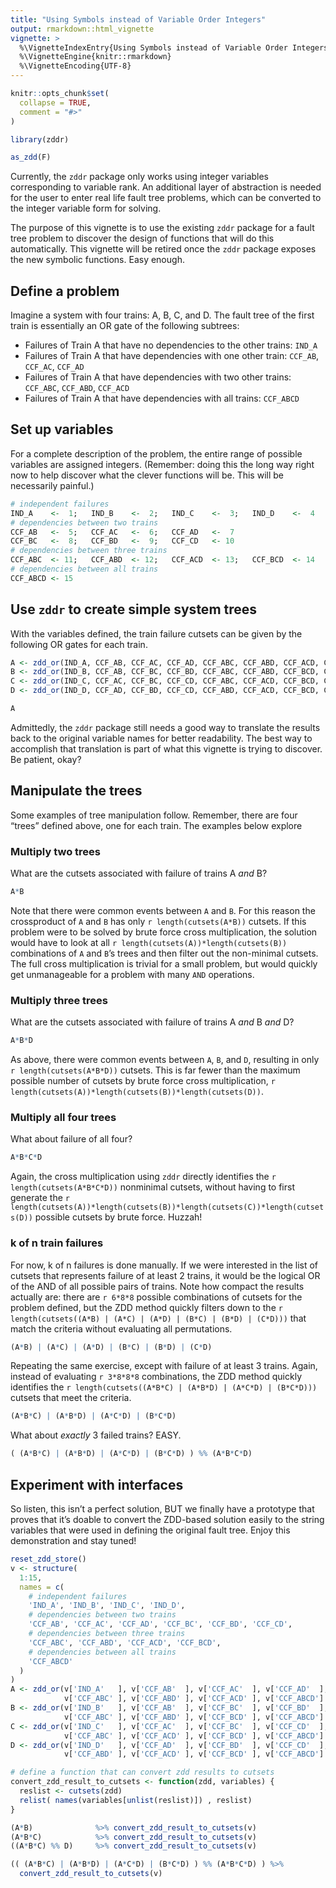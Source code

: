 ```yaml
---
title: "Using Symbols instead of Variable Order Integers"
output: rmarkdown::html_vignette
vignette: >
  %\VignetteIndexEntry{Using Symbols instead of Variable Order Integers}
  %\VignetteEngine{knitr::rmarkdown}
  %\VignetteEncoding{UTF-8}
---
```


```r
knitr::opts_chunk$set(
  collapse = TRUE,
  comment = "#>"
)
```

```r
library(zddr)
```

```r
as_zdd(F)
```

Currently, the `zddr` package only works using integer variables corresponding
to variable rank. An additional layer of abstraction is needed for the user to
enter real life fault tree problems, which can be converted to the integer
variable form for solving.

The purpose of this vignette is to use the existing `zddr` package for a fault
tree problem to discover the design of functions that will do this 
automatically. This vignette will be retired once the `zddr` package exposes
the new symbolic functions. Easy enough.

## Define a problem

Imagine a system with four trains: A, B, C, and D. The fault tree of the first
train is essentially an OR gate of the following subtrees:

* Failures of Train A that have no dependencies to the other trains: 
  `IND_A`
* Failures of Train A that have dependencies with one other train: 
  `CCF_AB`, `CCF_AC`, `CCF_AD`
* Failures of Train A that have dependencies with two other trains:
  `CCF_ABC`, `CCF_ABD`, `CCF_ACD`
* Failures of Train A that have dependencies with all trains:
  `CCF_ABCD`

## Set up variables

For a complete description of the problem, the entire range of possible 
variables are assigned integers. (Remember: doing this the long way right now to
help discover what the clever functions will be. This will be necessarily 
painful.)

```r
# independent failures
IND_A    <-  1;   IND_B    <-  2;   IND_C    <-  3;   IND_D    <-  4
# dependencies between two trains
CCF_AB   <-  5;   CCF_AC   <-  6;   CCF_AD   <-  7
CCF_BC   <-  8;   CCF_BD   <-  9;   CCF_CD   <- 10
# dependencies between three trains
CCF_ABC  <- 11;   CCF_ABD  <- 12;   CCF_ACD  <- 13;   CCF_BCD  <- 14
# dependencies between all trains
CCF_ABCD <- 15
```

## Use `zddr` to create simple system trees

With the variables defined, the train failure cutsets can be given by the 
following OR gates for each train.

```r
A <- zdd_or(IND_A, CCF_AB, CCF_AC, CCF_AD, CCF_ABC, CCF_ABD, CCF_ACD, CCF_ABCD)
B <- zdd_or(IND_B, CCF_AB, CCF_BC, CCF_BD, CCF_ABC, CCF_ABD, CCF_BCD, CCF_ABCD)
C <- zdd_or(IND_C, CCF_AC, CCF_BC, CCF_CD, CCF_ABC, CCF_ACD, CCF_BCD, CCF_ABCD)
D <- zdd_or(IND_D, CCF_AD, CCF_BD, CCF_CD, CCF_ABD, CCF_ACD, CCF_BCD, CCF_ABCD)
```

```r
A
```

Admittedly, the `zddr` package still needs a good way to translate the results
back to the original variable names for better readability. The best way to 
accomplish that translation is part of what this vignette is trying to discover.
Be patient, okay?

## Manipulate the trees

Some examples of tree manipulation follow. Remember, there are four "trees" 
defined above, one for each train. The examples below explore 

### Multiply two trees

What are the cutsets associated with failure of trains A _and_ B? 

```r
A*B
```

Note that there were common events between `A` and `B`. For this reason
the crossproduct of `A` and `B` has only `r length(cutsets(A*B))` cutsets. If 
this problem were to be solved by brute force cross multiplication, the solution
would have to look at all `r length(cutsets(A))*length(cutsets(B))` combinations
of `A` and `B`'s trees and then filter out the non-minimal cutsets. The full
cross multiplication is trivial for a small problem, but would quickly get 
unmanageable for a problem with many `AND` operations. 

### Multiply three trees

What are the cutsets associated with failure of trains A _and_ B _and_ D?

```r
A*B*D
```

As above, there were common events between `A`, `B`, and `D`, resulting in only
`r length(cutsets(A*B*D))` cutsets. This is far fewer than the maximum possible
number of cutsets by brute force cross multiplication,
`r length(cutsets(A))*length(cutsets(B))*length(cutsets(D))`.

### Multiply all four trees

What about failure of all four?

```r
A*B*C*D
```

Again, the cross multiplication using `zddr` directly identifies the 
`r length(cutsets(A*B*C*D))` nonminimal cutsets, without having to first 
generate the 
`r length(cutsets(A))*length(cutsets(B))*length(cutsets(C))*length(cutsets(D))`
possible cutsets by brute force. Huzzah!


### k of n train failures

For now, k of n failures is done manually. If we were interested in the list
of cutsets that represents failure of at least 2 trains, it would be the 
logical OR of the AND of all possible pairs of trains. Note how compact the 
results actually are: there are `r 6*8*8` possible combinations of cutsets for 
the problem defined, but the ZDD method quickly filters down to the 
`r length(cutsets((A*B) | (A*C) | (A*D) | (B*C) | (B*D) | (C*D)))` 
that match the criteria without evaluating all permutations.

```r
(A*B) | (A*C) | (A*D) | (B*C) | (B*D) | (C*D)
```

Repeating the same exercise, except with failure of at least 3 trains. Again, 
instead of evaluating `r 3*8*8*8` combinations, the ZDD method quickly 
identifies the 
`r length(cutsets((A*B*C) | (A*B*D) | (A*C*D) | (B*C*D)))` 
cutsets that meet the criteria.

```r
(A*B*C) | (A*B*D) | (A*C*D) | (B*C*D) 
```

What about _exactly_ 3 failed trains? EASY.

```r
( (A*B*C) | (A*B*D) | (A*C*D) | (B*C*D) ) %% (A*B*C*D)
```

## Experiment with interfaces

So listen, this isn't a perfect solution, BUT we finally have a prototype that
proves that it's doable to convert the ZDD-based solution easily to the string
variables that were used in defining the original fault tree. Enjoy this 
demonstration and stay tuned!

```r
reset_zdd_store()
v <- structure(
  1:15,
  names = c(
    # independent failures
    'IND_A', 'IND_B', 'IND_C', 'IND_D', 
    # dependencies between two trains
    'CCF_AB', 'CCF_AC', 'CCF_AD', 'CCF_BC', 'CCF_BD', 'CCF_CD', 
    # dependencies between three trains
    'CCF_ABC', 'CCF_ABD', 'CCF_ACD', 'CCF_BCD', 
    # dependencies between all trains
    'CCF_ABCD'
  ) 
)
A <- zdd_or(v['IND_A'   ], v['CCF_AB'  ], v['CCF_AC'  ], v['CCF_AD'  ], 
            v['CCF_ABC' ], v['CCF_ABD' ], v['CCF_ACD' ], v['CCF_ABCD'] )
B <- zdd_or(v['IND_B'   ], v['CCF_AB'  ], v['CCF_BC'  ], v['CCF_BD'  ], 
            v['CCF_ABC' ], v['CCF_ABD' ], v['CCF_BCD' ], v['CCF_ABCD'] )
C <- zdd_or(v['IND_C'   ], v['CCF_AC'  ], v['CCF_BC'  ], v['CCF_CD'  ], 
            v['CCF_ABC' ], v['CCF_ACD' ], v['CCF_BCD' ], v['CCF_ABCD'] )
D <- zdd_or(v['IND_D'   ], v['CCF_AD'  ], v['CCF_BD'  ], v['CCF_CD'  ], 
            v['CCF_ABD' ], v['CCF_ACD' ], v['CCF_BCD' ], v['CCF_ABCD'] )

# define a function that can convert zdd results to cutsets
convert_zdd_result_to_cutsets <- function(zdd, variables) {
  reslist <- cutsets(zdd)
  relist( names(variables[unlist(reslist)]) , reslist)
}

(A*B)              %>% convert_zdd_result_to_cutsets(v)
(A*B*C)            %>% convert_zdd_result_to_cutsets(v)
((A*B*C) %% D)     %>% convert_zdd_result_to_cutsets(v)

(( (A*B*C) | (A*B*D) | (A*C*D) | (B*C*D) ) %% (A*B*C*D) ) %>% 
  convert_zdd_result_to_cutsets(v)
```


